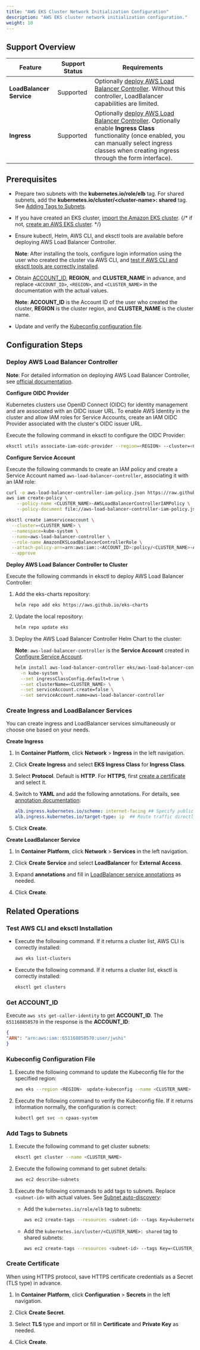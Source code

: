 ```yaml
---
title: "AWS EKS Cluster Network Initialization Configuration"
description: "AWS EKS cluster network initialization configuration."
weight: 10
---
```


## Support Overview

| Feature | Support Status | Requirements |
|---|---|---|
| **LoadBalancer Service** | Supported | Optionally [deploy AWS Load Balancer Controller](#deploy-aws-load-balancer-controller). Without this controller, LoadBalancer capabilities are limited. |
| **Ingress** | Supported | Optionally [deploy AWS Load Balancer Controller](#deploy-aws-load-balancer-controller). Optionally enable **Ingress Class** functionality (once enabled, you can manually select ingress classes when creating ingress through the form interface). |

## Prerequisites

* Prepare two subnets with the **kubernetes.io/role/elb** tag. For shared subnets, add the **kubernetes.io/cluster/\<cluster-name\>: shared** tag. See [Adding Tags to Subnets](#add-tags-to-subnets).

* If you have created an EKS cluster, [import the Amazon EKS cluster](/configure/clusters/managed/import/aws-eks.mdx). 
{/* if not, [create an AWS EKS cluster](/configure/clusters/managed/create/aws-eks.mdx). */}

* Ensure kubectl, Helm, AWS CLI, and eksctl tools are available before deploying AWS Load Balancer Controller.

    **Note**: After installing the tools, configure login information using the user who created the cluster via AWS CLI, and [test if AWS CLI and eksctl tools are correctly installed](#test-aws-cli-and-eksctl-installation).

* Obtain [ACCOUNT_ID](#get-account_id), **REGION**, and **CLUSTER_NAME** in advance, and replace `<ACCOUNT_ID>`, `<REGION>`, and `<CLUSTER_NAME>` in the documentation with the actual values.

    **Note**: **ACCOUNT_ID** is the Account ID of the user who created the cluster, **REGION** is the cluster region, and **CLUSTER_NAME** is the cluster name.

* Update and verify the [Kubeconfig configuration file](#kubeconfig-configuration-file).

## Configuration Steps

### Deploy AWS Load Balancer Controller

**Note**: For detailed information on deploying AWS Load Balancer Controller, see [official documentation](https://docs.aws.amazon.com/zh_cn/eks/latest/userguide/aws-load-balancer-controller.html).

**Configure OIDC Provider**

Kubernetes clusters use OpenID Connect (OIDC) for identity management and are associated with an OIDC issuer URL. To enable AWS Identity in the cluster and allow IAM roles for Service Accounts, create an IAM OIDC Provider associated with the cluster's OIDC issuer URL.

Execute the following command in eksctl to configure the OIDC Provider:

```bash
eksctl utils associate-iam-oidc-provider --region=<REGION> --cluster=<CLUSTER_NAME> --approve
```

<span id="configure-service-account">**Configure Service Account**</span>

Execute the following commands to create an IAM policy and create a Service Account named `aws-load-balancer-controller`, associating it with an IAM role:

```bash
curl -o aws-load-balancer-controller-iam-policy.json https://raw.githubusercontent.com/kubernetes-sigs/aws-load-balancer-controller/v2.4.7/docs/install/iam_policy.json
aws iam create-policy \
    --policy-name <CLUSTER_NAME>-AWSLoadBalancerControllerIAMPolicy \
    --policy-document file://aws-load-balancer-controller-iam-policy.json

eksctl create iamserviceaccount \
  --cluster=<CLUSTER_NAME> \
  --namespace=kube-system \
  --name=aws-load-balancer-controller \
  --role-name AmazonEKSLoadBalancerControllerRole \
  --attach-policy-arn=arn:aws:iam::<ACCOUNT_ID>:policy/<CLUSTER_NAME>-AWSLoadBalancerControllerIAMPolicy \
  --approve
```

**Deploy AWS Load Balancer Controller to Cluster**

Execute the following commands in eksctl to deploy AWS Load Balancer Controller:

1. Add the eks-charts repository:

    ```bash
    helm repo add eks https://aws.github.io/eks-charts
    ```

2. Update the local repository:

    ```bash
    helm repo update eks
    ```

3. Deploy the AWS Load Balancer Controller Helm Chart to the cluster:

    **Note**: `aws-load-balancer-controller` is the **Service Account** created in [Configure Service Account](#configure-service-account).

    ```bash
    helm install aws-load-balancer-controller eks/aws-load-balancer-controller \
      -n kube-system \
      --set ingressClassConfig.default=true \
      --set clusterName=<CLUSTER_NAME> \
      --set serviceAccount.create=false \
      --set serviceAccount.name=aws-load-balancer-controller
    ```

### Create Ingress and LoadBalancer Services

You can create ingress and LoadBalancer services simultaneously or choose one based on your needs.

**Create Ingress**

1. In **Container Platform**, click **Network** > **Ingress** in the left navigation.

2. Click **Create Ingress** and select **EKS Ingress Class** for **Ingress Class**.

3. Select **Protocol**. Default is **HTTP**. For **HTTPS**, first [create a certificate](#create-certificate) and select it.

4. Switch to **YAML** and add the following annotations. For details, see [annotation documentation](https://docs.aws.amazon.com/zh_cn/eks/latest/userguide/alb-ingress.html):

    ```yaml
    alb.ingress.kubernetes.io/scheme: internet-facing ## Specify public access
    alb.ingress.kubernetes.io/target-type: ip  ## Route traffic directly to pods
    ```

5. Click **Create**.

**Create LoadBalancer Service**

1. In **Container Platform**, click **Network** > **Services** in the left navigation.

2. Click **Create Service** and select **LoadBalancer** for **External Access**.

3. Expand **annotations** and fill in [LoadBalancer service annotations](/configure/networking/how_to/alb/deploy_alb.mdx#14) as needed.

4. Click **Create**.

## Related Operations

### Test AWS CLI and eksctl Installation

* Execute the following command. If it returns a cluster list, AWS CLI is correctly installed:

    ```bash
    aws eks list-clusters
    ```

* Execute the following command. If it returns a cluster list, eksctl is correctly installed:

    ```bash
    eksctl get clusters
    ```

### Get ACCOUNT_ID

Execute `aws sts get-caller-identity` to get **ACCOUNT_ID**. The `651168850570` in the response is the **ACCOUNT_ID**:

```json
{
"ARN": "arn:aws:iam::651168850570:user/jwshi"
}
```

### Kubeconfig Configuration File

1. Execute the following command to update the Kubeconfig file for the specified region:

    ```bash
    aws eks --region <REGION>  update-kubeconfig --name <CLUSTER_NAME>
    ```

2. Execute the following command to verify the Kubeconfig file. If it returns information normally, the configuration is correct:

    ```bash
    kubectl get svc -n cpaas-system
    ```

### Add Tags to Subnets

1. Execute the following command to get cluster subnets:

    ```bash
    eksctl get cluster --name <CLUSTER_NAME>
    ```
    
2. Execute the following command to get subnet details:

    ```bash
    aws ec2 describe-subnets
    ```

3. Execute the following commands to add tags to subnets. Replace `<subnet-id>` with actual values. See [Subnet auto-discovery](https://kubernetes-sigs.github.io/aws-load-balancer-controller/v2.5/deploy/subnet_discovery/#common-tag):

    * Add the `kubernetes.io/role/elb` tag to subnets:

        ```bash
        aws ec2 create-tags --resources <subnet-id> --tags Key=kubernetes.io/role/elb,Value="1"
        ```

    * Add the `kubernetes.io/cluster/<CLUSTER_NAME>: shared` tag to shared subnets:

        ```bash
        aws ec2 create-tags --resources <subnet-id> --tags Key=<CLUSTER_NAME>,Value="shared"
        ```

### Create Certificate

When using HTTPS protocol, save HTTPS certificate credentials as a Secret (TLS type) in advance.

1. In **Container Platform**, click **Configuration** > **Secrets** in the left navigation.

2. Click **Create Secret**.

3. Select **TLS** type and import or fill in **Certificate** and **Private Key** as needed.

4. Click **Create**.
